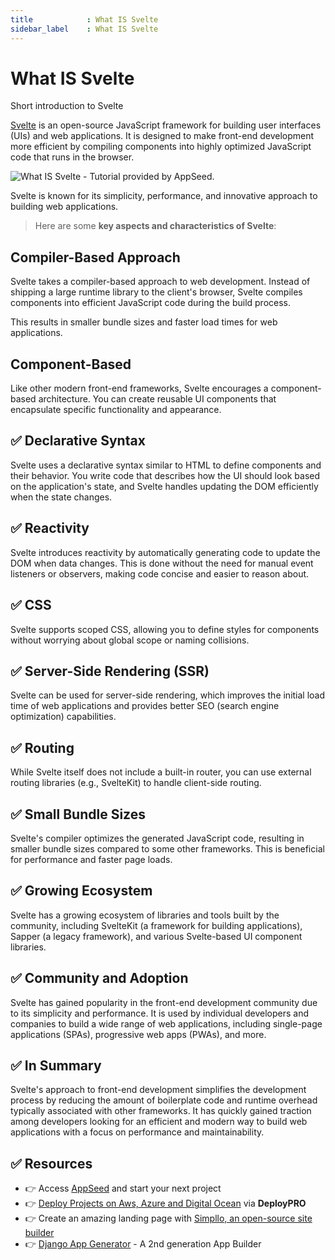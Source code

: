 ```yaml
---
title            : What IS Svelte
sidebar_label    : What IS Svelte
---
```


# What IS Svelte

<SubHeading> Short introduction to Svelte</SubHeading>

[Svelte](https://svelte.dev/) is an open-source JavaScript framework for building user interfaces (UIs) and web applications. 
It is designed to make front-end development more efficient by compiling components into highly optimized JavaScript code that runs in the browser. 

![What IS Svelte - Tutorial provided by AppSeed.](https://github-production-user-asset-6210df.s3.amazonaws.com/51070104/269228958-d1fbb1a5-d725-4d0b-9aed-2dcda115f7ee.jpg)

Svelte is known for its simplicity, performance, and innovative approach to building web applications.

> Here are some **key aspects and characteristics of Svelte**:

## **Compiler-Based Approach** 

Svelte takes a compiler-based approach to web development. 
Instead of shipping a large runtime library to the client's browser, Svelte compiles components into efficient JavaScript code during the build process. 

This results in smaller bundle sizes and faster load times for web applications.

## **Component-Based** 

Like other modern front-end frameworks, Svelte encourages a component-based architecture. You can create reusable UI components that encapsulate specific functionality and appearance.

## ✅ **Declarative Syntax** 

Svelte uses a declarative syntax similar to HTML to define components and their behavior. 
You write code that describes how the UI should look based on the application's state, and Svelte handles updating the DOM efficiently when the state changes.

## ✅ **Reactivity** 

Svelte introduces reactivity by automatically generating code to update the DOM when data changes. 
This is done without the need for manual event listeners or observers, making code concise and easier to reason about.

## ✅ **CSS** 

Svelte supports scoped CSS, allowing you to define styles for components without worrying about global scope or naming collisions.

## ✅ **Server-Side Rendering (SSR)** 

Svelte can be used for server-side rendering, which improves the initial load time of web applications and provides better SEO (search engine optimization) capabilities.

## ✅ **Routing** 

While Svelte itself does not include a built-in router, you can use external routing libraries (e.g., SvelteKit) to handle client-side routing.

## ✅ **Small Bundle Sizes** 

Svelte's compiler optimizes the generated JavaScript code, resulting in smaller bundle sizes compared to some other frameworks. This is beneficial for performance and faster page loads.

## ✅ **Growing Ecosystem** 

Svelte has a growing ecosystem of libraries and tools built by the community, including SvelteKit (a framework for building applications), Sapper (a legacy framework), and various Svelte-based UI component libraries.

## ✅ **Community and Adoption** 

Svelte has gained popularity in the front-end development community due to its simplicity and performance. 
It is used by individual developers and companies to build a wide range of web applications, including single-page applications (SPAs), progressive web apps (PWAs), and more.

## ✅ In Summary

Svelte's approach to front-end development simplifies the development process by reducing the amount of boilerplate code and runtime overhead typically associated with other frameworks. 
It has quickly gained traction among developers looking for an efficient and modern way to build web applications with a focus on performance and maintainability.

## ✅ Resources 

- 👉 Access [AppSeed](https://appseed.us/) and start your next project
- 👉 [Deploy Projects on Aws, Azure and Digital Ocean](https://www.docs.deploypro.dev/) via **DeployPRO**
- 👉 Create an amazing landing page with [Simpllo, an open-source site builder](https://www.simpllo.com/)
- 👉 [Django App Generator](https://app-generator.dev/django/) - A 2nd generation App Builder
